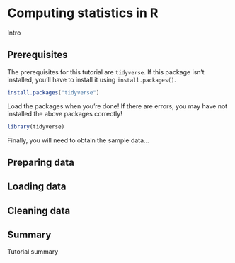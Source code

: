 
# Computing statistics in R

Intro

## Prerequisites

The prerequisites for this tutorial are `tidyverse`. If this package isn't installed, you'll have to install it using `install.packages()`.

```r
install.packages("tidyverse")
```

Load the packages when you're done! If there are errors, you may have not installed the above packages correctly!

```r
library(tidyverse)
```

Finally, you will need to obtain the sample data...

## Preparing data

## Loading data

## Cleaning data

## Summary

Tutorial summary
